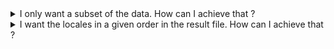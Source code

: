 <details>
<summary>I only want a subset of the data. How can I achieve that ?</summary>

Simply add the `resultsFilter` option in your `settings.json` or `settings.js` :

:::tip

Reminder - the type of the function parameter :
```ts
type I18N_Merged_Data = {
  technical_key: string;
  labels: {
    [locale: string]: string;
  };
}[];
```

:::

```js title="settings.js"
"resultsFilter": function(data /*: I18N_Merged_Data*/) {
  return data.filter((row) => 
    Object
      .values(row.labels)
      // Only takes rows that have at least one empty label or contains a given prefix
      .some(
        (label) =>
          label.length === 0 ||
          ["[FR]", "[NL]", "[DE]"].some((prefix) => label.startsWith(prefix))
      )
  );
}
```

OR 

```json title="settings.json"
"resultsFilter": "D:\\TEMP\\TEMP\\resultsFilter.js"
```

```js title="resultsFilter.js"
module.exports = function(data /*: I18N_Merged_Data*/) {
  return data.filter((row) => 
    Object
      .values(row.labels)
      // Only takes rows that have at least one empty label or contains a given prefix
      .some(
        (label) =>
          label.length === 0 ||
          ["[FR]", "[NL]", "[DE]"].some((prefix) => label.startsWith(prefix))
      )
  );
}
```

</details> 

<details>
<summary>I want the locales in a given order in the result file. How can I achieve that ?</summary>

Simply update the `columns` option with your given order in your `settings.json` or `settings.js`, such as :

```js title="settings.js"
"columns": [
  {
      "locale":"NL",
      "label":"Dutch translation"
  },
  {
      "locale":"FR",
      "label":"French translation"
  }
]
```

</details>